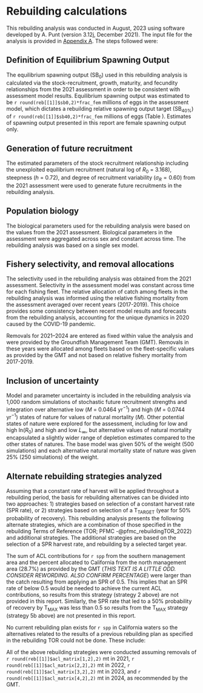 # Rebuilding calculations

This rebuilding analysis was conducted in August, 2023 using software developed by A. Punt (version 3.12j, December 2021). The input file for the analysis is provided in [Appendix A](#append_a). The steps followed were: 

\begin{enumerate}
	\item Define how equilibrium spawning output ($\text{SB}_0$) will be calculated. 
	\item Define how future recruitment will be generated.
	\item Define the biological information on which future projections will be based.
	\item Define the fishery selectivity and allocation to be applied during rebuilding. 
	\item Decide how to include uncertainty in input parameters from the stock assessment in the rebuilding analysis. 
	\item Identification and analysis of alternative harvest strategies for rebuilding. 
\end{enumerate}


## Definition of Equilibrium Spawning Output

The equilibrium spawning output ($\text{SB}_0$) used in this rebuilding analysis is calculated via the stock-recruitment, growth, maturity, and fecundity relationships from the 2021 assessment in order to be consistent with assessment model results. Equilibrium spawning output was estimated to be `r round(reb[[1]]$sb0,2)*frac_fem` millions of eggs in the assessment model, which dictates a rebuilding relative spawning output target ($\text{SB}_{40\%}$) of `r round(reb[[1]]$sb40,2)*frac_fem` millions of eggs (Table \ref{tab:ref-points}). Estimates of spawning output presented in this report are female spawning output only. 


## Generation of future recruitment

The estimated parameters of the stock recruitment relationship including the unexploited equilibrium recruitment (natural log of $R_0$ = 3.168), steepness ($h$ = 0.72), and degree of recruitment variability ($\sigma_R = 0.60$) from the 2021 assessment were used to generate future recruitments in the rebuilding analysis.


## Population biology

The biological parameters used for the rebuilding analysis were based on the values from the 2021 assessment. Biological parameters in the assessment were aggregated across sex and constant across time. The rebuilding analysis was based on a single sex model. 


## Fishery selectivity, and removal allocations

The selectivity used in the rebuilding analysis was obtained from the 2021 assessment. Selectivity in the assessment model was constant across time for each fishing fleet. The relative allocation of catch among fleets in the rebuilding analysis was informed using the relative fishing mortality from the assessment averaged over recent years (2017-2019). This choice provides some consistency between recent model results and forecasts from the rebuilding analysis, accounting for the unique dynamics in 2020 caused by the COVID-19 pandemic. 

Removals for 2021--2024 are entered as fixed within value the analysis and were provided by the Groundfish Management Team (GMT). Removals in these years were allocated among fleets based on the fleet-specific values as provided by the GMT and not based on relative fishery mortality from 2017-2019.   


## Inclusion of uncertainty

Model and parameter uncertainty is included in the rebuilding analysis via 1,000 random simulations of stochastic future recruitment strengths and integration over alternative low ($M$ = 0.0464 yr$^{-1}$) and high ($M$ = 0.0744 yr$^{-1}$) states of nature for values of natural mortality ($M$). Other potential states of nature were explored for the assessment, including for low and high ln($R_0$) and high and low $L_{\infty}$, but alternative values of natural mortality encapsulated a slightly wider range of depletion estimates compared to the other states of natures. The base model was given 50% of the weight (500 simulations) and each alternative natural mortality state of nature was given 25% (250 simulations) of the weight. 


## Alternate rebuilding strategies analyzed

Assuming that a constant rate of harvest will be applied throughout a rebuilding period, the basis for rebuilding alternatives can be divided into two approaches: 1) strategies based on selection of a constant harvest rate (SPR rate), or 2) strategies based on selection of a $\text{T}_\text{TARGET}$ (year for 50% probability of recovery). This rebuilding analysis presents the following alternate strategies, which are a combination of those specified in the rebuilding Terms of Reference (TOR; PFMC -@pfmc_rebuildingTOR_2022) and additional strategies. The additional strategies are based on the selection of a SPR harvest rate, and rebuilding by a selected target year.  

\begin{enumerate}
	\item Eliminate all harvest, F = 0, starting in the next management cycle, 2025, the same as setting a constant SPR harvest rate of 1.0.
	\item Apply the harvest rate that would generate the ACL contributions specified for the current year (i.e., the latest year specified in regulations). 
	\item Apply a range of SPR values: 
	\begin{enumerate}
	 \item SPR = 0.50,
	 \item SPR = 0.55
	 \item SPR = 0.60,
	 \item SPR = 0.65,
	 \item SPR = 0.70,
	 \item SPR = 0.80, and
	 \item SPR = 0.90. 
	\end{enumerate}
	\item Apply SPR harvest rates that are estimated to lead to a 50$\%$ probability of recovery by alternative target years: 
	\begin{enumerate}
	 \item by $\text{T}_\text{MAX}$ from the current cycle, and 
	 \item by $\text{T}_\text{MID}$ from the current cycle, which is the year midway between $\text{T}_\text{MIN}$ and $\text{T}_\text{MAX}$.
	\end{enumerate}
	\item Apply the default harvest policy based on the 40:10 harvest control rule with time-varying sigma ($\sigma$ = 1.0 as the basis for the time-varying sigmas) and $P^*$ = 0.45.
	\item Apply the ABC harvest rate with time-varying sigma ($\sigma$ = 1.0 as the basis for the time-varying sigmas) and $P^*$ = 0.45.
\end{enumerate}

The sum of ACL contributions for `r spp` from the southern management area and the percent allocated to California from the north management area (28.7$\%$) as provided by the GMT (*THIS TEXT IS A LITTLE ODD. CONSIDER REWORDING. ALSO CONFIRM PERCENTAGE*) were larger than the catch resulting from applying an SPR of 0.5. This implies that an SPR rate of below 0.5 would be needed to achieve the current ACL contributions, so results from this strategy (strategy 2 above) are not provided in this report. Similarly, the SPR rate that led to a 50$\%$ probability of recovery by $\text{T}_\text{MAX}$ was less than 0.5 so results from the $\text{T}_\text{MAX}$ strategy (strategy 5b above) are not presented in this report.

No current rebuilding plan exists for `r spp` in California waters so the alternatives related to the results of a previous rebuilding plan as specified in the rebuilding TOR could not be done. These include:

\begin{itemize}
 \item Apply the spawning potential ratio or relevant harvest control run in the current rebuilding plan. 
 \item Apply the harvest rate that is estimated to lead to a 50$\%$ probability of recovery by the current $\text{T}_\text{TARGET}$.
 \item Apply the harvest rate that is estimated to lead to a 50$\%$ probability of recovery by the $\text{T}_\text{MAX}$ from the previous cycle.
\end{itemize}

All of the above rebuilding strategies were conducted assuming removals of `r round(reb[[1]]$acl_matrix[1,2],2)` mt in 2021, `r round(reb[[1]]$acl_matrix[2,2],2)` mt in 2022, `r round(reb[[1]]$acl_matrix[3,2],2)` mt in 2023, and `r round(reb[[1]]$acl_matrix[4,2],2)` mt in 2024, as recommended by the GMT. 


